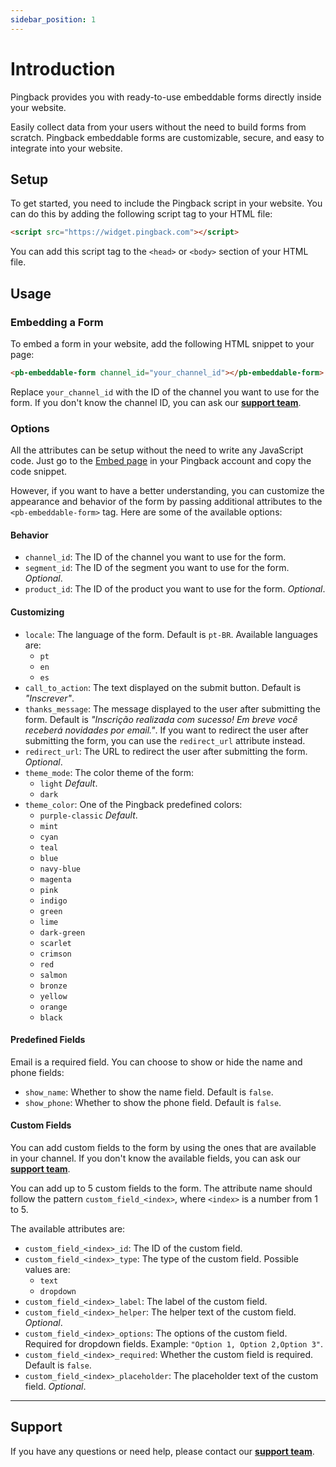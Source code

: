 ```yaml
---
sidebar_position: 1
---
```


# Introduction

Pingback provides you with ready-to-use embeddable forms directly inside your website.

Easily collect data from your users without the need to build forms from scratch. Pingback embeddable forms are customizable, secure, and easy to integrate into your website.

## Setup

To get started, you need to include the Pingback script in your website. You can do this by adding the following script tag to your HTML file:

```html
<script src="https://widget.pingback.com"></script>
```

You can add this script tag to the `<head>` or `<body>` section of your HTML file.

## Usage

### Embedding a Form

To embed a form in your website, add the following HTML snippet to your page:

```html
<pb-embeddable-form channel_id="your_channel_id"></pb-embeddable-form>
```

Replace `your_channel_id` with the ID of the channel you want to use for the form. If you don't know the channel ID, you can ask our [**support team**](https://helpcenter.pingback.com/).

### Options

All the attributes can be setup without the need to write any JavaScript code. Just go to the [Embed page](https://pingback.com/publish/settings/embed) in your Pingback account and copy the code snippet.

However, if you want to have a better understanding, you can customize the appearance and behavior of the form by passing additional attributes to the `<pb-embeddable-form>` tag. Here are some of the available options:

#### Behavior

- `channel_id`: The ID of the channel you want to use for the form.
- `segment_id`: The ID of the segment you want to use for the form. _Optional_.
- `product_id`: The ID of the product you want to use for the form. _Optional_.

#### Customizing

- `locale`: The language of the form. Default is `pt-BR`. Available languages are:
  - `pt`
  - `en`
  - `es`
- `call_to_action`: The text displayed on the submit button. Default is _"Inscrever"_.
- `thanks_message`: The message displayed to the user after submitting the form. Default is _"Inscrição realizada com sucesso! Em breve você receberá novidades por email."_. If you want to redirect the user after submitting the form, you can use the `redirect_url` attribute instead.
- `redirect_url`: The URL to redirect the user after submitting the form. _Optional_.
- `theme_mode`: The color theme of the form:
  - `light` _Default_.
  - `dark`
- `theme_color`: One of the Pingback predefined colors:
  - `purple-classic` _Default_.
  - `mint`
  - `cyan`
  - `teal`
  - `blue`
  - `navy-blue`
  - `magenta`
  - `pink`
  - `indigo`
  - `green`
  - `lime`
  - `dark-green`
  - `scarlet`
  - `crimson`
  - `red`
  - `salmon`
  - `bronze`
  - `yellow`
  - `orange`
  - `black`

#### Predefined Fields

Email is a required field. You can choose to show or hide the name and phone fields:

- `show_name`: Whether to show the name field. Default is `false`.
- `show_phone`: Whether to show the phone field. Default is `false`.

#### Custom Fields

You can add custom fields to the form by using the ones that are available in your channel. If you don't know the available fields, you can ask our [**support team**](https://helpcenter.pingback.com/).

You can add up to 5 custom fields to the form. The attribute name should follow the pattern `custom_field_<index>`, where `<index>` is a number from 1 to 5.

The available attributes are:

- `custom_field_<index>_id`: The ID of the custom field.
- `custom_field_<index>_type`: The type of the custom field. Possible values are:
  - `text`
  - `dropdown`
- `custom_field_<index>_label`: The label of the custom field.
- `custom_field_<index>_helper`: The helper text of the custom field. _Optional_.
- `custom_field_<index>_options`: The options of the custom field. Required for dropdown fields. Example: `"Option 1, Option 2,Option 3"`.
- `custom_field_<index>_required`: Whether the custom field is required. Default is `false`.
- `custom_field_<index>_placeholder`: The placeholder text of the custom field. _Optional_.

---

## Support

If you have any questions or need help, please contact our [**support team**](https://helpcenter.pingback.com/).
